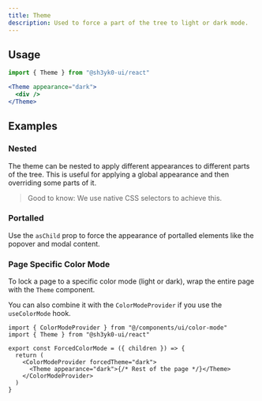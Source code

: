 ```yaml
---
title: Theme
description: Used to force a part of the tree to light or dark mode.
---
```


<ExampleTabs name="theme-basic" />

## Usage

```jsx
import { Theme } from "@sh3yk0-ui/react"
```

```jsx
<Theme appearance="dark">
  <div />
</Theme>
```

## Examples

### Nested

The theme can be nested to apply different appearances to different parts of the
tree. This is useful for applying a global appearance and then overriding some
parts of it.

> Good to know: We use native CSS selectors to achieve this.

<ExampleTabs name="theme-nested" />

### Portalled

Use the `asChild` prop to force the appearance of portalled elements like the
popover and modal content.

<ExampleTabs name="theme-with-portalled" />

### Page Specific Color Mode

To lock a page to a specific color mode (light or dark), wrap the entire page
with the `Theme` component.

You can also combine it with the `ColorModeProvider` if you use the
`useColorMode` hook.

```tsx
import { ColorModeProvider } from "@/components/ui/color-mode"
import { Theme } from "@sh3yk0-ui/react"

export const ForcedColorMode = ({ children }) => {
  return (
    <ColorModeProvider forcedTheme="dark">
      <Theme appearance="dark">{/* Rest of the page */}</Theme>
    </ColorModeProvider>
  )
}
```
